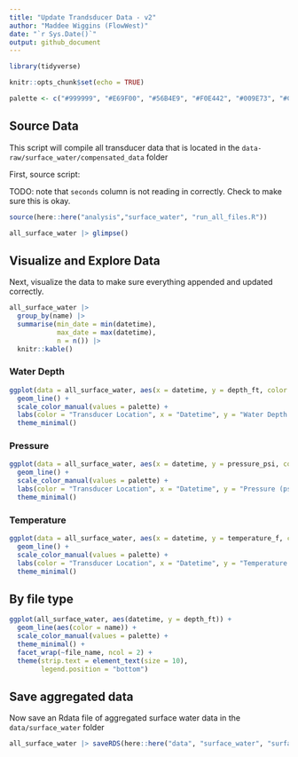 ```yaml
---
title: "Update Trandsducer Data - v2"
author: "Maddee Wiggins (FlowWest)"
date: "`r Sys.Date()`"
output: github_document
---
```


```r
library(tidyverse)

knitr::opts_chunk$set(echo = TRUE)

palette <- c("#999999", "#E69F00", "#56B4E9", "#F0E442", "#009E73", "#CC79A7")

```

## Source Data 

This script will compile all transducer data that is located in the `data-raw/surface_water/compensated_data` folder

First, source script:

TODO: note that `seconds` column is not reading in correctly. Check to make sure this is okay.

```r
source(here::here("analysis","surface_water", "run_all_files.R"))
```

```r
all_surface_water |> glimpse()
```

## Visualize and Explore Data 

Next, visualize the data to make sure everything appended and updated correctly.

```r
all_surface_water |> 
  group_by(name) |>
  summarise(min_date = min(datetime),
            max_date = max(datetime),
            n = n()) |> 
  knitr::kable()

```

### Water Depth

```r
ggplot(data = all_surface_water, aes(x = datetime, y = depth_ft, color = name)) +     
  geom_line() + 
  scale_color_manual(values = palette) +
  labs(color = "Transducer Location", x = "Datetime", y = "Water Depth (ft)") +
  theme_minimal() 

```

### Pressure

```r
ggplot(data = all_surface_water, aes(x = datetime, y = pressure_psi, color = name)) +     
  geom_line() + 
  scale_color_manual(values = palette) +
  labs(color = "Transducer Location", x = "Datetime", y = "Pressure (psi)") +
  theme_minimal()
```

### Temperature 

```r
ggplot(data = all_surface_water, aes(x = datetime, y = temperature_f, color = name)) +     
  geom_line() + 
  scale_color_manual(values = palette) +
  labs(color = "Transducer Location", x = "Datetime", y = "Temperature (f)") +
  theme_minimal()

```

## By file type 

```r
ggplot(all_surface_water, aes(datetime, y = depth_ft)) +
  geom_line(aes(color = name)) +
  scale_color_manual(values = palette) +
  theme_minimal() +
  facet_wrap(~file_name, ncol = 2) + 
  theme(strip.text = element_text(size = 10),
        legend.position = "bottom")

```
## Save aggregated data 

Now save an Rdata file of aggregated surface water data in the `data/surface_water` folder

```r
all_surface_water |> saveRDS(here::here("data", "surface_water", "surface_water_data_aggregated.RDS"))

```
